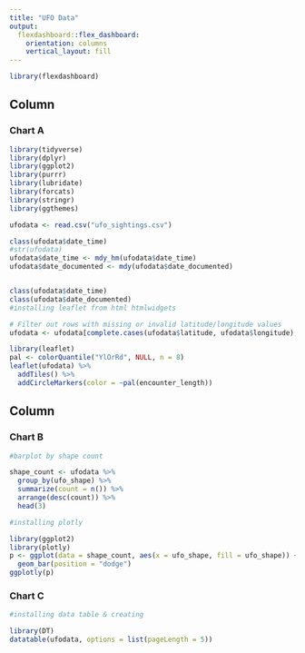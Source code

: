 ```yaml
---
title: "UFO Data"
output: 
  flexdashboard::flex_dashboard:
    orientation: columns
    vertical_layout: fill
---
```


```r
library(flexdashboard)
```

Column {data-width=650}
-----------------------------------------------------------------------

### Chart A

```r
library(tidyverse)
library(dplyr)
library(ggplot2)
library(purrr)
library(lubridate)
library(forcats)
library(stringr)
library(ggthemes)

```

```r
ufodata <- read.csv("ufo_sightings.csv")

class(ufodata$date_time)
#str(ufodata)
ufodata$date_time <- mdy_hm(ufodata$date_time)
ufodata$date_documented <- mdy(ufodata$date_documented)


class(ufodata$date_time)
class(ufodata$date_documented)
#installing leaflet from html htmlwidgets

# Filter out rows with missing or invalid latitude/longitude values
ufodata <- ufodata[complete.cases(ufodata$latitude, ufodata$longitude), ]

library(leaflet)
pal <- colorQuantile("YlOrRd", NULL, n = 8)
leaflet(ufodata) %>% 
  addTiles() %>%
  addCircleMarkers(color = ~pal(encounter_length))
```

Column {data-width=350}
-----------------------------------------------------------------------

### Chart B

```r
#barplot by shape count 

shape_count <- ufodata %>%
  group_by(ufo_shape) %>%
  summarize(count = n()) %>%
  arrange(desc(count)) %>%
  head(3)

#installing plotly

library(ggplot2)
library(plotly)
p <- ggplot(data = shape_count, aes(x = ufo_shape, fill = ufo_shape)) +
  geom_bar(position = "dodge")
ggplotly(p)
```

### Chart C

```r
#installing data table & creating 

library(DT)
datatable(ufodata, options = list(pageLength = 5))
```

